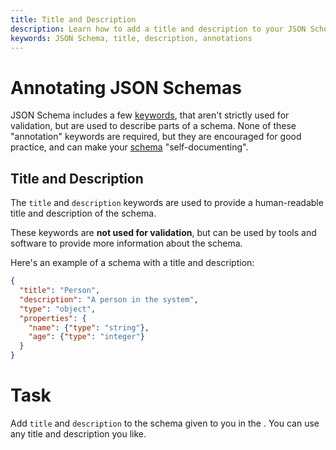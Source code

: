 ```yaml
---
title: Title and Description
description: Learn how to add a title and description to your JSON Schema.
keywords: JSON Schema, title, description, annotations
---
```



# Annotating JSON Schemas

JSON Schema includes a few [keywords](https://json-schema.org/learn/glossary#subschema), that aren't strictly used for validation, but are used to describe parts of a schema. None of these "annotation" keywords are required, but they are encouraged for good practice, and can make your [schema](https://json-schema.org/learn/glossary#schema) "self-documenting".

## Title and Description

The `title` and `description` keywords are used to provide a human-readable title and description of the schema. 

These keywords are **not used for validation**, but can be used by tools and software to provide more information about the schema.

Here's an example of a schema with a title and description:

```json highlightLineStart={2} highlightLineEnd={3}
{
  "title": "Person",
  "description": "A person in the system",
  "type": "object",
  "properties": {
    "name": {"type": "string"},
    "age": {"type": "integer"}
  }
}
```

# Task 
Add `title` and `description` to the schema given to you in the <SideEditorLink/>. You can use any title and description you like.
